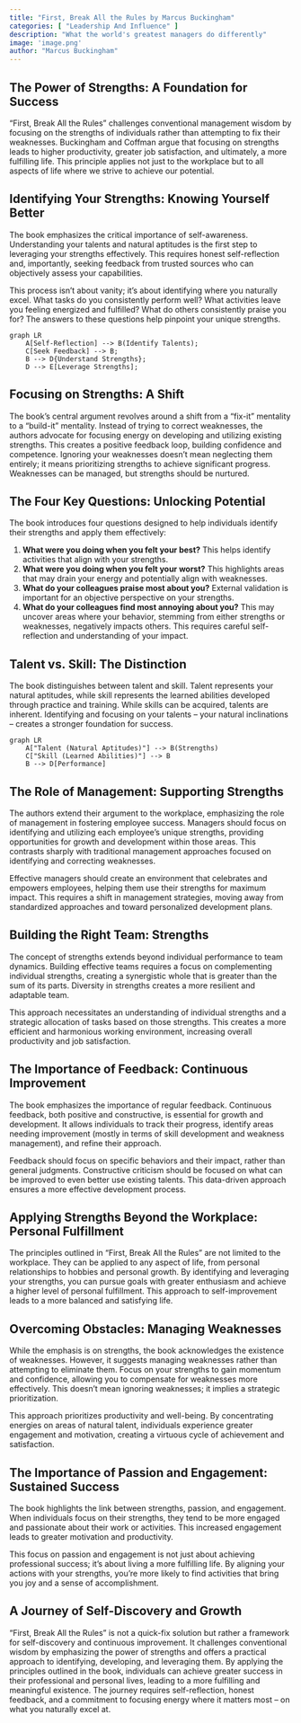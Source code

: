 ```yaml
---
title: "First, Break All the Rules by Marcus Buckingham"
categories: [ "Leadership And Influence" ]
description: "What the world's greatest managers do differently"
image: 'image.png'
author: "Marcus Buckingham"
---
```

## The Power of Strengths:  A Foundation for Success

"First, Break All the Rules" challenges conventional management wisdom by focusing on the strengths of individuals rather than attempting to fix their weaknesses.  Buckingham and Coffman argue that focusing on strengths leads to higher productivity, greater job satisfaction, and ultimately, a more fulfilling life. This principle applies not just to the workplace but to all aspects of life where we strive to achieve our potential.

## Identifying Your Strengths: Knowing Yourself Better

The book emphasizes the critical importance of self-awareness.  Understanding your talents and natural aptitudes is the first step to leveraging your strengths effectively.  This requires honest self-reflection and, importantly, seeking feedback from trusted sources who can objectively assess your capabilities.

This process isn't about vanity; it's about identifying where you naturally excel. What tasks do you consistently perform well? What activities leave you feeling energized and fulfilled?  What do others consistently praise you for? The answers to these questions help pinpoint your unique strengths.

```mermaid
graph LR
    A[Self-Reflection] --> B(Identify Talents);
    C[Seek Feedback] --> B;
    B --> D{Understand Strengths};
    D --> E[Leverage Strengths];
```

## Focusing on Strengths: A Shift

The book's central argument revolves around a shift from a "fix-it" mentality to a "build-it" mentality.  Instead of trying to correct weaknesses, the authors advocate for focusing energy on developing and utilizing existing strengths. This creates a positive feedback loop, building confidence and competence. Ignoring your weaknesses doesn't mean neglecting them entirely; it means prioritizing strengths to achieve significant progress. Weaknesses can be managed, but strengths should be nurtured.

## The Four Key Questions:  Unlocking Potential

The book introduces four questions designed to help individuals identify their strengths and apply them effectively:

1. **What were you doing when you felt your best?** This helps identify activities that align with your strengths.
2. **What were you doing when you felt your worst?** This highlights areas that may drain your energy and potentially align with weaknesses.
3. **What do your colleagues praise most about you?** External validation is important for an objective perspective on your strengths.
4. **What do your colleagues find most annoying about you?** This may uncover areas where your behavior, stemming from either strengths or weaknesses, negatively impacts others.  This requires careful self-reflection and understanding of your impact.


## Talent vs. Skill: The Distinction

The book distinguishes between talent and skill. Talent represents your natural aptitudes, while skill represents the learned abilities developed through practice and training. While skills can be acquired, talents are inherent. Identifying and focusing on your talents – your natural inclinations – creates a stronger foundation for success.

```mermaid
graph LR
    A["Talent (Natural Aptitudes)"] --> B(Strengths)
    C["Skill (Learned Abilities)"] --> B
    B --> D[Performance]
```

## The Role of Management:  Supporting Strengths

The authors extend their argument to the workplace, emphasizing the role of management in fostering employee success. Managers should focus on identifying and utilizing each employee's unique strengths, providing opportunities for growth and development within those areas. This contrasts sharply with traditional management approaches focused on identifying and correcting weaknesses.

Effective managers should create an environment that celebrates and empowers employees, helping them use their strengths for maximum impact.  This requires a shift in management strategies, moving away from standardized approaches and toward personalized development plans.

## Building the Right Team: Strengths

The concept of strengths extends beyond individual performance to team dynamics.  Building effective teams requires a focus on complementing individual strengths, creating a synergistic whole that is greater than the sum of its parts.  Diversity in strengths creates a more resilient and adaptable team.

This approach necessitates an understanding of individual strengths and a strategic allocation of tasks based on those strengths. This creates a more efficient and harmonious working environment, increasing overall productivity and job satisfaction.

## The Importance of Feedback:  Continuous Improvement

The book emphasizes the importance of regular feedback. Continuous feedback, both positive and constructive, is essential for growth and development. It allows individuals to track their progress, identify areas needing improvement (mostly in terms of skill development and weakness management), and refine their approach.

Feedback should focus on specific behaviors and their impact, rather than general judgments. Constructive criticism should be focused on what can be improved to even better use existing talents.  This data-driven approach ensures a more effective development process.


##  Applying Strengths Beyond the Workplace:  Personal Fulfillment

The principles outlined in "First, Break All the Rules" are not limited to the workplace. They can be applied to any aspect of life, from personal relationships to hobbies and personal growth. By identifying and leveraging your strengths, you can pursue goals with greater enthusiasm and achieve a higher level of personal fulfillment. This approach to self-improvement leads to a more balanced and satisfying life.

##  Overcoming Obstacles:  Managing Weaknesses

While the emphasis is on strengths, the book acknowledges the existence of weaknesses.  However, it suggests managing weaknesses rather than attempting to eliminate them.  Focus on your strengths to gain momentum and confidence, allowing you to compensate for weaknesses more effectively.  This doesn't mean ignoring weaknesses; it implies a strategic prioritization.

This approach prioritizes productivity and well-being. By concentrating energies on areas of natural talent, individuals experience greater engagement and motivation, creating a virtuous cycle of achievement and satisfaction.


##  The Importance of Passion and Engagement:  Sustained Success

The book highlights the link between strengths, passion, and engagement. When individuals focus on their strengths, they tend to be more engaged and passionate about their work or activities. This increased engagement leads to greater motivation and productivity.

This focus on passion and engagement is not just about achieving professional success; it's about living a more fulfilling life. By aligning your actions with your strengths, you're more likely to find activities that bring you joy and a sense of accomplishment.


## A Journey of Self-Discovery and Growth

"First, Break All the Rules" is not a quick-fix solution but rather a framework for self-discovery and continuous improvement.  It challenges conventional wisdom by emphasizing the power of strengths and offers a practical approach to identifying, developing, and leveraging them.  By applying the principles outlined in the book, individuals can achieve greater success in their professional and personal lives, leading to a more fulfilling and meaningful existence.  The journey requires self-reflection, honest feedback, and a commitment to focusing energy where it matters most – on what you naturally excel at.

